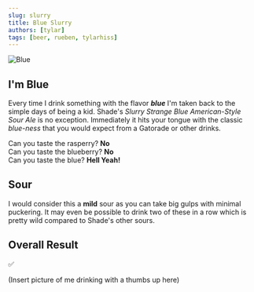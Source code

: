 ```yaml
---
slug: slurry
title: Blue Slurry
authors: [tylar]
tags: [beer, rueben, tylarhiss]
---
```


![Blue](blue.jpg)

## I'm Blue
Every time I drink something with the flavor _**blue**_ I'm taken back to the simple days of being a kid. Shade's *Slurry Strange Blue American-Style Sour Ale* is no exception. Immediately it hits your tongue with the classic *blue-ness* that you would expect from a Gatorade or other drinks. 

Can you taste the rasperry? **No** <br/>
Can you taste the blueberry? **No** <br/>
Can you taste the blue? **Hell Yeah!** <br/>

## Sour
I would consider this a **mild** sour as you can take big gulps with minimal puckering. It may even be possible to drink two of these in a row which is pretty wild compared to Shade's other sours.

## Overall Result
✅

(Insert picture of me drinking with a thumbs up here)